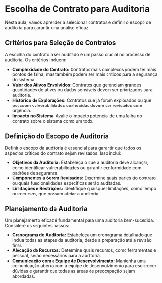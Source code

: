 # Escolha de Contrato para Auditoria

Nesta aula, vamos aprender a selecionar contratos e definir o escopo de auditoria para garantir uma análise eficaz.

## Critérios para Seleção de Contratos

A escolha do contrato a ser auditado é um passo crucial no processo de auditoria. Os critérios incluem:

- **Complexidade do Contrato:** Contratos mais complexos podem ter mais pontos de falha, mas também podem ser mais críticos para a segurança do sistema.
- **Valor dos Ativos Envolvidos:** Contratos que gerenciam grandes quantidades de ativos ou dados sensíveis devem ser priorizados para auditoria.
- **Histórico de Explorações:** Contratos que já foram explorados ou que possuem vulnerabilidades conhecidas devem ser revisados com urgência.
- **Impacto no Sistema:** Avalie o impacto potencial de uma falha no contrato sobre o sistema como um todo.

## Definição do Escopo de Auditoria

Definir o escopo da auditoria é essencial para garantir que todos os aspectos críticos do contrato sejam revisados. Isso inclui:

- **Objetivos da Auditoria:** Estabeleça o que a auditoria deve alcançar, como identificar vulnerabilidades ou garantir conformidade com padrões de segurança.
- **Componentes a Serem Revisados:** Determine quais partes do contrato ou quais funcionalidades específicas serão auditadas.
- **Limitações e Restrições:** Identifique quaisquer limitações, como tempo ou recursos, que possam afetar a auditoria.

## Planejamento de Auditoria

Um planejamento eficaz é fundamental para uma auditoria bem-sucedida. Considere os seguintes passos:

- **Cronograma de Auditoria:** Estabeleça um cronograma detalhado que inclua todas as etapas da auditoria, desde a preparação até a revisão final.
- **Alocação de Recursos:** Determine quais recursos, como ferramentas e pessoal, serão necessários para a auditoria.
- **Comunicação com a Equipe de Desenvolvimento:** Mantenha uma comunicação aberta com a equipe de desenvolvimento para esclarecer dúvidas e garantir que todas as áreas de preocupação sejam abordadas.
